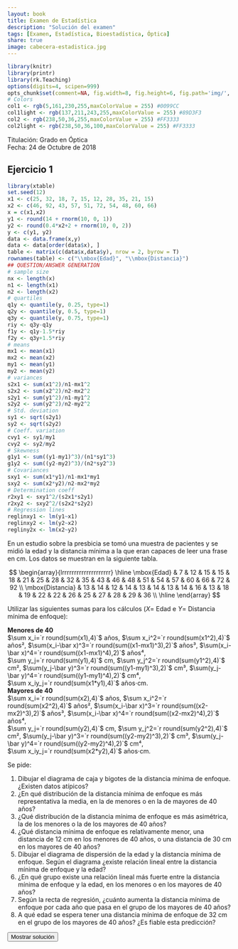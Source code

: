```yaml
---
layout: book
title: Examen de Estadística
description: "Solución del examen"
tags: [Examen, Estadística, Bioestadística, Óptica]
share: true
image: cabecera-estadistica.jpg
---
```


```r
library(knitr)
library(printr)
library(rk.Teaching)
options(digits=4, scipen=999)
opts_chunk$set(comment=NA, fig.width=8, fig.height=6, fig.path='img/', fig.align="center", dev="svg", digits=4, echo=FALSE, warning=FALSE, message=FALSE)
# Colors
col1 <- rgb(5,161,230,255,maxColorValue = 255) #0099CC
col1light <- rgb(137,211,243,255,maxColorValue = 255) #89D3F3
col2 <- rgb(238,50,36,255,maxColorValue = 255) #FF3333
col2light <- rgb(238,50,36,100,maxColorValue = 255) #FF3333
```

Titulación: Grado en Óptica  
Fecha: 24 de Octubre de 2018

## Ejercicio 1
```r
library(xtable)
set.seed(12)
x1 <- c(25, 32, 18, 7, 15, 12, 28, 35, 21, 15)
x2 <- c(46, 92, 43, 57, 51, 72, 54, 48, 60, 66) 
x = c(x1,x2)
y1 <- round(14 + rnorm(10, 0, 1))
y2 <- round(0.4*x2+2 + rnorm(10, 0, 2))
y <- c(y1, y2)
data <- data.frame(x,y)
data <- data[order(data$x), ]
table <- matrix(c(data$x,data$y), nrow = 2, byrow = T)
rownames(table) <- c("\\mbox{Edad}", "\\mbox{Distancia}")
## QUESTION/ANSWER GENERATION
# sample size
nx <- length(x)
n1 <- length(x1)
n2 <- length(x2)
# quartiles
q1y <- quantile(y, 0.25, type=1)
q2y <- quantile(y, 0.5, type=1)
q3y <- quantile(y, 0.75, type=1)
riy <- q3y-q1y
f1y <- q1y-1.5*riy
f2y <- q3y+1.5*riy
# means
mx1 <- mean(x1)
mx2 <- mean(x2)
my1 <- mean(y1)
my2 <- mean(y2)
# variances
s2x1 <- sum(x1^2)/n1-mx1^2
s2x2 <- sum(x2^2)/n2-mx2^2
s2y1 <- sum(y1^2)/n1-my1^2
s2y2 <- sum(y2^2)/n2-my2^2
# Std. deviation
sy1 <- sqrt(s2y1)
sy2 <- sqrt(s2y2)
# Coeff. variation
cvy1 <- sy1/my1
cvy2 <- sy2/my2
# Skewness
g1y1 <- sum((y1-my1)^3)/(n1*sy1^3)
g1y2 <- sum((y2-my2)^3)/(n2*sy2^3)
# Covariances
sxy1 <- sum(x1*y1)/n1-mx1*my1
sxy2 <- sum(x2*y2)/n2-mx2*my2
# Determination coeff
r2xy1 <- sxy1^2/(s2x1*s2y1)
r2xy2 <- sxy2^2/(s2x2*s2y2)
# Regression lines
reglinxy1 <- lm(y1~x1)
reglinxy2 <- lm(y2~x2)
regliny2x <- lm(x2~y2)
```

En un estudio sobre la presbicia se tomó una muestra de pacientes y se midió la edad y la distancia mínima a la que eran capaces de leer una frase en cm.
Los datos se muestran en la siguiente tabla.

$$
\begin{array}{lrrrrrrrrrrrrrrrrrrrr}
   \hline
\mbox{Edad} & 7 & 12 & 15 & 15 & 18 & 21 & 25 & 28 & 32 & 35 & 43 & 46 & 48 & 51 & 54 & 57 & 60 & 66 & 72 & 92 \\ 
  \mbox{Distancia} & 13 & 14 & 12 & 14 & 13 & 14 & 13 & 14 & 16 & 13 & 18 & 19 & 22 & 22 & 26 & 25 & 27 & 28 & 29 & 36 \\ 
   \hline
\end{array}
$$

Utilizar las siguientes sumas para los cálculos ($X$= Edad e $Y$= Distancia mínima de enfoque):

**Menores de 40**  
$\sum x_i=`r round(sum(x1),4)`$ años, $\sum x_i^2=`r round(sum(x1^2),4)`$ años², $\sum(x_i-\bar x)^3=`r round(sum((x1-mx1)^3),2)`$ años³, $\sum(x_i-\bar x)^4=`r round(sum((x1-mx1)^4),2)`$ años⁴,  
$\sum y_j=`r round(sum(y1),4)`$ cm, $\sum y_j^2=`r round(sum(y1^2),4)`$ cm², $\sum(y_j-\bar y)^3=`r round(sum((y1-my1)^3),2)`$ cm³, $\sum(y_j-\bar y)^4=`r round(sum((y1-my1)^4),2)`$ cm⁴,  
$\sum x_iy_j=`r round(sum(x1*y1),4)`$ años$\cdot$cm.  
**Mayores de 40**  
$\sum x_i=`r round(sum(x2),4)`$ años, $\sum x_i^2=`r round(sum(x2^2),4)`$ años², $\sum(x_i-\bar x)^3=`r round(sum((x2-mx2)^3),2)`$ años³, $\sum(x_i-\bar x)^4=`r round(sum((x2-mx2)^4),2)`$ años⁴,  
$\sum y_j=`r round(sum(y2),4)`$ cm, $\sum y_j^2=`r round(sum(y2^2),4)`$ cm², $\sum(y_j-\bar y)^3=`r round(sum((y2-my2)^3),2)`$ cm³, $\sum(y_j-\bar y)^4=`r round(sum((y2-my2)^4),2)`$ cm⁴,  
$\sum x_iy_j=`r round(sum(x2*y2),4)`$ años$\cdot$cm.

Se pide: 

1. Dibujar el diagrama de caja y bigotes de la distancia mínima de enfoque. ¿Existen datos atípicos?
2. ¿En qué distribución de la distancia mínima de enfoque es más representativa la media, en la de menores o en la de mayores de 40 años? 
3. ¿Qué distribución de la distancia mínima de enfoque es más asimétrica, la de los menores o la de los mayores de 40 años?
4. ¿Qué distancia mínima de enfoque es relativamente menor, una distancia de 12 cm en los menores de 40 años, o una distancia de 30 cm en los mayores de 40 años?
5. Dibujar el diagrama de dispersión de la edad y la distancia mínima de enfoque. Según el diagrama ¿existe relación lineal entre la distancia mínima de enfoque y la edad?
6. ¿En qué grupo existe una relación lineal más fuerte entre la distancia mínima de enfoque y la edad, en los menores o en los mayores de 40 años?
7. Según la recta de regresión, ¿cuánto aumenta la distancia mínima de enfoque por cada año que pasa en el grupo de los mayores de 40 años?
8. A qué edad se espera tener una distancia mínima de enfoque de 32 cm en el grupo de los mayores de 40 años? ¿Es fiable esta predicción?

<div><button class="solution">Mostrar solución</button></div>
<div id="solution" style="display: none">
1. 
```r
boxplot(y, horizontal = T, col=col1, xlab="Distancia mínima de enfoque (cm)", main="Diagrama de caja de la distribución de la\n distancia mínima de enfoque")
```

No hay datos atípicos.<br/>
2. Menores de 40: $\bar y=`r round(my1,4)`$ cm,  $s^2_y=`r round(s2y1,4)`$ cm², $s_y=`r round(sy1,4)`$ cm y $cv_y=`r round(cvy1, 4)`$.<br/>
Mayores de 40: $\bar y=`r round(my2,4)`$ cm, $s^2_y=`r round(s2y2,4)`$ cm², $s_y=`r round(sy2,4)`$ cm y $cv_y=`r round(cvy2, 4)`$.<br/>
Así pues, la media es más representativa en los menores de 40 años ya que su coeficiente de variación es menor.<br/>
3. Menores de 40: $g_1=`r round(g1y1,2)`$<br/>
Mayores de 40: $g_1=`r round(g1y2,2)`$<br/>
Por tanto, la distribución de los menores de 40 es más asimétrica ya que el coeficiente de asimetría está más lejos de 0.<br/>
4. Menores de 40: $z(12)=`r round((12-my1)/sy1,2)`$.<br/>
Mayores de 40: $z(30)=`r round((30-my2)/sy2,2)`$.<br/>
Así pues, una distancia de 12 cm en menores de 40 es relativamente menor.<br/>
5. 
```r
plot(x, y, main="Diagrama de dipersión de la edad\ny la distancia mínima de enfoque", xlab="Edad", ylab="Distancia mínima de enfoque", col=col1, pch=16)
```

Se observan claramente dos tendencias, una para los menores de 40 y la otra para los mayores.
En el caso de los menores no parece haber una relación fuerte entre la distancia mínima de enfoque y la edad, mientras que en el caso de los mayores si parece que la hay y además es lineal.<br/>
6. Menores de 40: $\bar x=`r round(mx1,4)`$ años, $s^2=`r round(s2x1,4)`$, $s_{xy}=`r round(sxy1, 4)`$ y $r^2=`r round(r2xy1, 2)`$.<br/>
Mayores de 40: $\bar x=`r round(mx2,4)`$ años, $s^2=`r round(s2x2,4)`$, $s_{xy}=`r round(sxy2, 4)`$ y $r^2=`r round(r2xy2, 2)`$.<br/>
Por tanto, la relación lineal es más fuerte en los mayores de 40 ya que el coeficiente de determinación es mayor.<br/>
7. Recta de regresión de $Y$ sobre $X$ en los mayores de 40: $y=`r round(reglinxy2$coefficients[1],4)`+`r round(reglinxy2$coefficients[2],4)`x$.<br/>
Así pues, por cada año que pasa la distancia mínima de enfoque aumenta $`r round(reglinxy2$coefficients[2],4)`$ cm.<br/>
8. Recta de regresión de $X$ sobre $Y$ en los mayores de 40: $x=`r round(regliny2x$coefficients[1],4)`+`r round(regliny2x$coefficients[2],4)`y$.<br/>
$X(32)=`r round(regliny2x$coefficients[1]+regliny2x$coefficients[2]*32,4)`$ años. Según el coeficiente de determinación la predicción es muy fiable, aunque el tamaño muestral no es muy grande y eso resta un poco de fiabilidad.
</div>